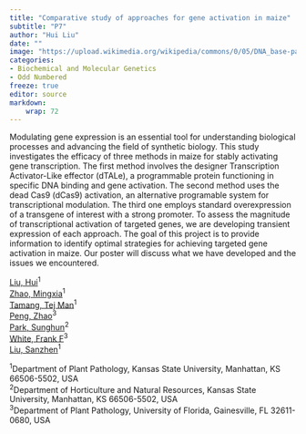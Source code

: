 ```yaml
---
title: "Comparative study of approaches for gene activation in maize"
subtitle: "P7"
author: "Hui Liu"
date: ""
image: "https://upload.wikimedia.org/wikipedia/commons/0/05/DNA_base-pair_diagram.jpg"
categories: 
- Biochemical and Molecular Genetics
- Odd Numbered
freeze: true
editor: source
markdown: 
    wrap: 72
---
```


Modulating gene expression is an essential tool for understanding biological processes and advancing the field of synthetic biology. This study investigates the efficacy of three methods in maize for stably activating gene transcription. The first method involves the designer Transcription Activator-Like effector (dTALe), a programmable protein functioning in specific DNA binding and gene activation. The second method uses the dead Cas9 (dCas9) activation, an alternative programable system for transcriptional modulation. The third one employs standard overexpression of a transgene of interest with a strong promoter. To assess the magnitude of transcriptional activation of targeted genes, we are developing transient expression of each approach. The goal of this project is to provide information to identify optimal strategies for achieving targeted gene activation in maize. Our poster will discuss what we have developed and the issues we encountered.

<a href='mailto:huil@ksu.edu'>Liu, Hui</a><sup>1</sup><br><a href='mailto:mingxia.zhao@pku-iaas.edu.cn'>Zhao, Mingxia</a><sup>1</sup><br><a href='mailto:tejman@ksu.edu'>Tamang, Tej Man</a><sup>1</sup><br><a href='mailto:zpeng21@jlau.edu.cn'>Peng, Zhao</a><sup>3</sup><br><a href='mailto:shpark@ksu.edu'>Park, Sunghun</a><sup>2</sup><br><a href='mailto:ffwhite@ufl.edu'>White, Frank F</a><sup>3</sup><br><a href='mailto:liu3zhen@ksu.edu'>Liu, Sanzhen</a><sup>1</sup><br>

<sup>1</sup>Department of Plant Pathology, Kansas State University, Manhattan, KS 66506-5502, USA<br><sup>2</sup>Department of Horticulture and Natural Resources, Kansas State University, Manhattan, KS 66506-5502, USA<br><sup>3</sup>Department of Plant Pathology, University of Florida, Gainesville, FL 32611-0680, USA<br>